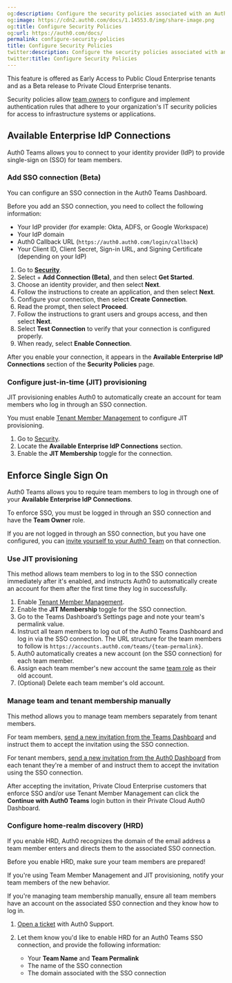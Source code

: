 ```yaml
---
og:description: Configure the security policies associated with an Auth0 Team.
og:image: https://cdn2.auth0.com/docs/1.14553.0/img/share-image.png
og:title: Configure Security Policies
og:url: https://auth0.com/docs/
permalink: configure-security-policies
title: Configure Security Policies
twitter:description: Configure the security policies associated with an Auth0 Team.
twitter:title: Configure Security Policies
---
```


<Callout icon="file-lines" color="#0EA5E9" iconType="regular">

This feature is offered as Early Access to Public Cloud Enterprise tenants and as a Beta release to Private Cloud Enterprise tenants.

</Callout>

Security policies allow [team owners](/docs/get-started/auth0-teams/team-member-management) to configure and implement authentication rules that adhere to your organization's IT security policies for access to infrastructure systems or applications.

## Available Enterprise IdP Connections

Auth0 Teams allows you to connect to your <Tooltip tip="Identity Provider (IdP): Service that stores and manages digital identities." cta="View Glossary" href="/docs/glossary?term=identity+provider">identity provider</Tooltip> (IdP) to provide single-sign on (<Tooltip tip="Identity Provider (IdP): Service that stores and manages digital identities." cta="View Glossary" href="/docs/glossary?term=SSO">SSO</Tooltip>) for team members.

### Add SSO connection (Beta)

You can configure an SSO connection in the Auth0 Teams Dashboard.

<Callout icon="file-lines" color="#0EA5E9" iconType="regular">

Before you add an SSO connection, you need to collect the following information:

* Your IdP provider (for example: Okta, ADFS, or Google Workspace)
* Your IdP domain
* Auth0 Callback URL (`https://auth0.auth0.com/login/callback`)
* Your Client ID, Client Secret, Sign-in URL, and Signing Certificate (depending on your IdP)

</Callout>

1. Go to [**Security**](https://accounts.auth0.com/teams/#/security-policies).
2. Select + **Add Connection (Beta)**, and then select **Get Started**.
3. Choose an identity provider, and then select **Next**.
4. Follow the instructions to create an application, and then select **Next**.
5. Configure your connection, then select **Create Connection**.
6. Read the prompt, then select **Proceed**.
7. Follow the instructions to grant users and groups access, and then select **Next**.
8. Select **Test Connection** to verify that your connection is configured properly.
9. When ready, select **Enable Connection**.

After you enable your connection, it appears in the **Available Enterprise IdP Connections** section of the **Security Policies** page.

### Configure just-in-time (JIT) provisioning

JIT provisioning enables Auth0 to automatically create an account for team members who log in through an SSO connection.

<Callout icon="file-lines" color="#0EA5E9" iconType="regular">

You must enable [Tenant Member Management](/docs/get-started/auth0-teams/tenant-member-management) to configure JIT provisioning.

</Callout>

1. Go to [Security](https://accounts.auth0.com/teams/#/security-policies).
2. Locate the **Available Enterprise IdP Connections** section.
3. Enable the **JIT Membership** toggle for the connection.

## Enforce Single Sign On

Auth0 Teams allows you to require team members to log in through one of your **Available Enterprise IdP Connections**.

<Callout icon="file-lines" color="#0EA5E9" iconType="regular">

To enforce SSO, you must be logged in through an SSO connection and have the **Team Owner** role.

If you are not logged in through an SSO connection, but you have one configured, you can [invite yourself to your Auth0 Team](/docs/get-started/auth0-teams/team-member-management) on that connection.

</Callout>

### Use JIT provisioning

This method allows team members to log in to the SSO connection immediately after it's enabled, and instructs Auth0 to automatically create an account for them after the first time they log in successfully.

1. Enable [Tenant Member Management](/docs/get-started/auth0-teams/tenant-member-management).
2. Enable the **JIT Membership** toggle for the SSO connection.
3. Go to the Teams Dashboard’s Settings page and note your team's permalink value.
4. Instruct all team members to log out of the Auth0 Teams Dashboard and log in via the SSO connection. The URL structure for the team members to follow is `https://accounts.auth0.com/teams/{team-permalink}`.
5. Auth0 automatically creates a new account (on the SSO connection) for each team member.
6. Assign each team member's new account the same [team role](/docs/get-started/auth0-teams/team-member-management) as their old account.
7. (Optional) Delete each team member's old account.

### Manage team and tenant membership manually

This method allows you to manage team members separately from tenant members.

For team members, [send a new invitation from the Teams Dashboard](/docs/get-started/auth0-teams/team-member-management) and instruct them to accept the invitation using the SSO connection.

For tenant members, [send a new invitation from the Auth0 Dashboard](/docs/get-started/manage-dashboard-access/add-dashboard-users) from each tenant they're a member of and instruct them to accept the invitation using the SSO connection.

After accepting the invitation, Private Cloud Enterprise customers that enforce SSO and/or use Tenant Member Management can click the **Continue with Auth0 Teams** login button in their Private Cloud <Tooltip tip="" cta="View Glossary" href="/docs/glossary?term=Auth0+Dashboard">Auth0 Dashboard</Tooltip>.

### Configure home-realm discovery (HRD)

If you enable HRD, Auth0 recognizes the domain of the email address a team member enters and directs them to the associated SSO connection.

<Warning>

Before you enable HRD, make sure your team members are prepared!

If you're using Team Member Management and JIT provisioning, notify your team members of the new behavior.

If you're managing team membership manually, ensure all team members have an account on the associated SSO connection and they know how to log in.

</Warning>

1. [Open a ticket](https://support.auth0.com) with Auth0 Support.
2. Let them know you'd like to enable HRD for an Auth0 Teams SSO connection, and provide the following information:

   * Your **Team Name** and **Team Permalink**
   * The name of the SSO connection
   * The domain associated with the SSO connection